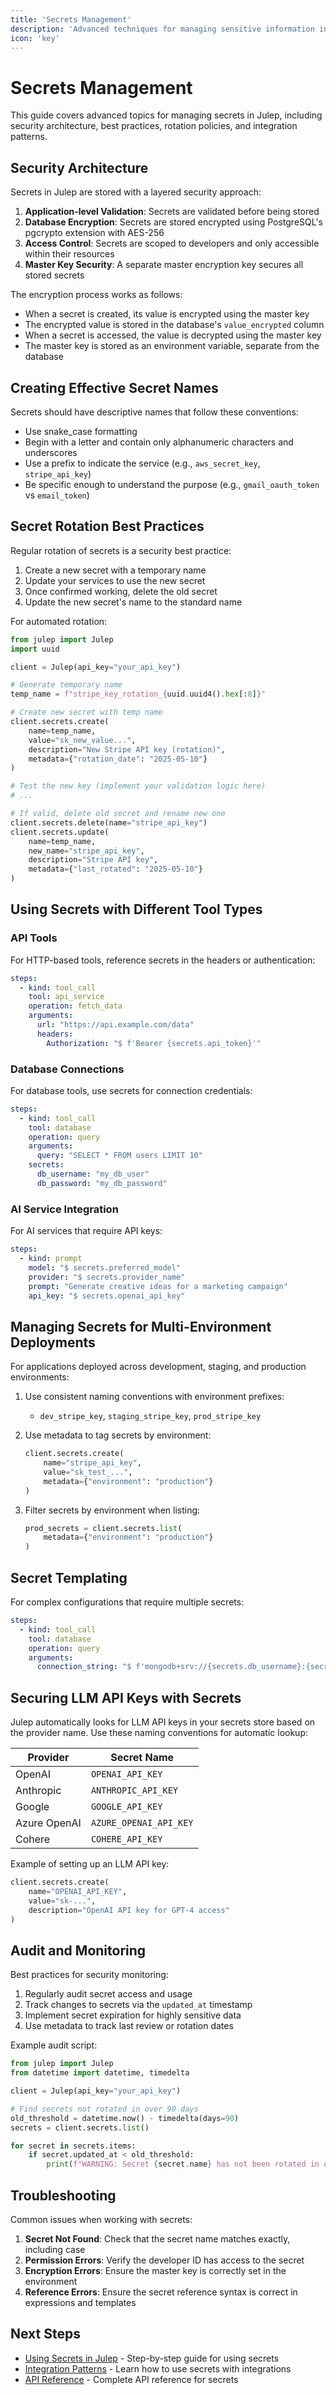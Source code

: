 ```yaml
---
title: 'Secrets Management'
description: 'Advanced techniques for managing sensitive information in Julep'
icon: 'key'
---
```


# Secrets Management

This guide covers advanced topics for managing secrets in Julep, including security architecture, best practices, rotation policies, and integration patterns.

## Security Architecture

Secrets in Julep are stored with a layered security approach:

1. **Application-level Validation**: Secrets are validated before being stored
2. **Database Encryption**: Secrets are stored encrypted using PostgreSQL's pgcrypto extension with AES-256
3. **Access Control**: Secrets are scoped to developers and only accessible within their resources
4. **Master Key Security**: A separate master encryption key secures all stored secrets

The encryption process works as follows:
- When a secret is created, its value is encrypted using the master key
- The encrypted value is stored in the database's `value_encrypted` column
- When a secret is accessed, the value is decrypted using the master key
- The master key is stored as an environment variable, separate from the database

## Creating Effective Secret Names

Secrets should have descriptive names that follow these conventions:

- Use snake_case formatting
- Begin with a letter and contain only alphanumeric characters and underscores
- Use a prefix to indicate the service (e.g., `aws_secret_key`, `stripe_api_key`)
- Be specific enough to understand the purpose (e.g., `gmail_oauth_token` vs `email_token`)

## Secret Rotation Best Practices

Regular rotation of secrets is a security best practice:

1. Create a new secret with a temporary name
2. Update your services to use the new secret
3. Once confirmed working, delete the old secret
4. Update the new secret's name to the standard name

For automated rotation:

```python [expandable]
from julep import Julep
import uuid

client = Julep(api_key="your_api_key")

# Generate temporary name
temp_name = f"stripe_key_rotation_{uuid.uuid4().hex[:8]}"

# Create new secret with temp name
client.secrets.create(
    name=temp_name,
    value="sk_new_value...",
    description="New Stripe API key (rotation)",
    metadata={"rotation_date": "2025-05-10"}
)

# Test the new key (implement your validation logic here)
# ...

# If valid, delete old secret and rename new one
client.secrets.delete(name="stripe_api_key")
client.secrets.update(
    name=temp_name,
    new_name="stripe_api_key",
    description="Stripe API key",
    metadata={"last_rotated": "2025-05-10"}
)
```

## Using Secrets with Different Tool Types

### API Tools

For HTTP-based tools, reference secrets in the headers or authentication:

```yaml
steps:
  - kind: tool_call
    tool: api_service
    operation: fetch_data
    arguments:
      url: "https://api.example.com/data"
      headers:
        Authorization: "$ f'Bearer {secrets.api_token}'"
```

### Database Connections

For database tools, use secrets for connection credentials:

```yaml
steps:
  - kind: tool_call
    tool: database
    operation: query
    arguments:
      query: "SELECT * FROM users LIMIT 10"
    secrets:
      db_username: "my_db_user"
      db_password: "my_db_password"
```

### AI Service Integration

For AI services that require API keys:

```yaml
steps:
  - kind: prompt
    model: "$ secrets.preferred_model"
    provider: "$ secrets.provider_name"
    prompt: "Generate creative ideas for a marketing campaign"
    api_key: "$ secrets.openai_api_key"
```

## Managing Secrets for Multi-Environment Deployments

For applications deployed across development, staging, and production environments:

1. Use consistent naming conventions with environment prefixes:
   - `dev_stripe_key`, `staging_stripe_key`, `prod_stripe_key`

2. Use metadata to tag secrets by environment:
   ```python
   client.secrets.create(
       name="stripe_api_key",
       value="sk_test_...",
       metadata={"environment": "production"}
   )
   ```

3. Filter secrets by environment when listing:
   ```python
   prod_secrets = client.secrets.list(
       metadata={"environment": "production"}
   )
   ```

## Secret Templating

For complex configurations that require multiple secrets:

```yaml
steps:
  - kind: tool_call
    tool: database
    operation: query
    arguments:
      connection_string: "$ f'mongodb+srv://{secrets.db_username}:{secrets.db_password}@{secrets.db_host}/{secrets.db_name}'"
```

## Securing LLM API Keys with Secrets

Julep automatically looks for LLM API keys in your secrets store based on the provider name. Use these naming conventions for automatic lookup:

| Provider | Secret Name |
|----------|-------------|
| OpenAI   | `OPENAI_API_KEY` |
| Anthropic | `ANTHROPIC_API_KEY` |
| Google   | `GOOGLE_API_KEY` |
| Azure OpenAI | `AZURE_OPENAI_API_KEY` |
| Cohere   | `COHERE_API_KEY` |

Example of setting up an LLM API key:

```python
client.secrets.create(
    name="OPENAI_API_KEY",
    value="sk-...",
    description="OpenAI API key for GPT-4 access"
)
```

## Audit and Monitoring

Best practices for security monitoring:

1. Regularly audit secret access and usage
2. Track changes to secrets via the `updated_at` timestamp
3. Implement secret expiration for highly sensitive data
4. Use metadata to track last review or rotation dates

Example audit script:

```python
from julep import Julep
from datetime import datetime, timedelta

client = Julep(api_key="your_api_key")

# Find secrets not rotated in over 90 days
old_threshold = datetime.now() - timedelta(days=90)
secrets = client.secrets.list()

for secret in secrets.items:
    if secret.updated_at < old_threshold:
        print(f"WARNING: Secret {secret.name} has not been rotated in over 90 days")
```

## Troubleshooting

Common issues when working with secrets:

1. **Secret Not Found**: Check that the secret name matches exactly, including case
2. **Permission Errors**: Verify the developer ID has access to the secret
3. **Encryption Errors**: Ensure the master key is correctly set in the environment
4. **Reference Errors**: Ensure the secret reference syntax is correct in expressions and templates

## Next Steps

- [Using Secrets in Julep](/guides/using-secrets) - Step-by-step guide for using secrets
- [Integration Patterns](/guides/advanced/integration-patterns) - Learn how to use secrets with integrations
- [API Reference](/api-reference#tag/secrets) - Complete API reference for secrets